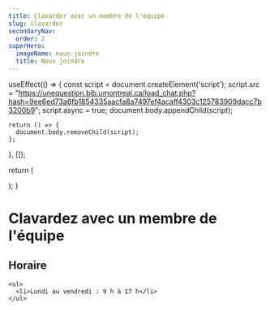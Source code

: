 ```yaml
---
title: Clavarder avec un membre de l'équipe
slug: clavarder
secondaryNav:
  order: 2
superHero:
  imageName: nous-joindre
  title: Nous joindre
---
```



  useEffect(() => {
    const script = document.createElement('script');
    script.src = "https://unequestion.bib.umontreal.ca/load_chat.php?hash=9ee6ed73a6fb1854335aacfa8a7497ef4acaff4303c125783909dacc7b3200b9";
    script.async = true;
    document.body.appendChild(script);

    return () => {
      document.body.removeChild(script);
    };
  }, []);

  return (
    <div id="libchat_9ee6ed73a6fb1854335aacfa8a7497ef4acaff4303c125783909dacc7b3200b9"></div>
  );
}

# Clavardez avec un membre de l'équipe



<div style={{ display: 'flex', gap: '4rem' }}>
  <div style={{ flex: 2 }}>
    <WidgetClavardage />
  </div>
  <div style={{ flex: 1 }}>
    <h2>Horaire</h2>

    <ul>
      <li>Lundi au vendredi : 9 h à 17 h</li>
    </ul>
  </div>
</div>
